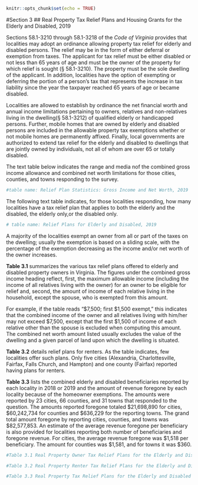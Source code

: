 
```r
knitr::opts_chunk$set(echo = TRUE)
```

#Section 3
## Real Property Tax Relief Plans and Housing Grants for the Elderly and Disabled, 2019

Sections 58.1-3210 through 58.1-3218 of the *Code of Virginia* provides that localities may adopt an ordinance allowing property tax relief for elderly and disabled persons. The relief may be in the form of either deferral or exemption from taxes. The applicant for tax relief must be either disabled or not less than 65 years of age and must be the owner of the property for which relief is sought (§ 58.1-3210). The property must be the sole dwelling of the applicant. In addition, localities have the option of exempting or deferring the portion of a person’s tax that represents the increase in tax liability since the year the taxpayer reached 65 years of age or became disabled. 

Localities are allowed to establish by ordinance the net financial worth and annual income limitations pertaining to
owners, relatives and non-relatives living in the dwelling(§ 58.1-3212) of qualified elderly or handicapped persons.
Further, mobile homes that are owned by elderly and disabled persons are included in the allowable property tax
exemptions whether or not mobile homes are permanently affixed. Finally, local governments are authorized to extend
tax relief for the elderly and disabled to dwellings that are jointly owned by individuals, not all of whom are over 65
or totally disabled. 

The text table below indicates the range and media nof the combined gross income allowance and combined
net worth limitations for those cities, counties, and towns responding to the survey. 

```r

#table name: Relief Plan Statistics: Gross Income and Net Worth, 2019
```

The following text table indicates, for those localities responding, how many localities have a tax relief plan that
applies to both the elderly and the disabled, the elderly only,or the disabled only. 

```r

# table name: Relief Plans for Elderly and Disabled, 2019
```

A majority of the localities exempt an owner from all or part of the taxes on the dwelling; usually the exemption is based on a sliding scale, with the percentage of the exemption decreasing as the income and/or net worth of the owner increases.

**Table 3.1** summarizes the various tax relief plans offered to elderly and disabled property owners in Virginia.
The figures under the combined gross income heading reflect, first, the maximum allowable income (including the
income of all relatives living with the owner) for an owner to be eligible for relief and, second, the amount of income
of each relative living in the household, except the spouse, who is exempted from this amount. 

For example, if the table reads “$7,500; first $1,500 exempt,” this indicates that the combined income of the
owner and all relatives living with him/her may not exceed $7,500, except that the first $1,500 of income of each relative other than the spouse is excluded when computing this amount. The combined net worth amount listed usually
excludes the value of the dwelling and a given parcel of land upon which the dwelling is situated. 

**Table 3.2** details relief plans for renters. As the table indicates, few localities offer such plans. Only five cities
(Alexandria, Charlottesville, Fairfax, Falls Church, and Hampton) and one county (Fairfax) reported having plans
for renters.

**Table 3.3** lists the combined elderly and disabled beneficiaries reported by each locality in 2018 or 2019 and
the amount of revenue foregone by each locality because of the homeowner exemptions. The amounts were reported
by 23 cities, 66 counties, and 31 towns that responded to the question. The amounts reported foregone totaled $21,698,890
for cities, $60,242,734 for counties and $636,229 for the reporting towns. The grand total amount foregone by
reporting cities, counties, and towns was $82,577,853. An estimate of the average revenue foregone per beneficiary
is also provided for localities reporting both number of beneficiaries and foregone revenue. For cities, the average
revenue foregone was $1,518 per beneficiary. The amount for counties was $1,581, and for towns it was $360. 

```r

#Table 3.1 Real Property Owner Tax Relief Plans for the Elderly and Disabled, 2019

#Table 3.2 Real Property Renter Tax Relief Plans for the Elderly and Disabled, 2019

#Table 3.3 Real Property Tax Relief Plans for the Elderly and Disabled Homeowners: Number of Beneficiaries and Foregone Tax Revenue, 2018 or 2019

```
